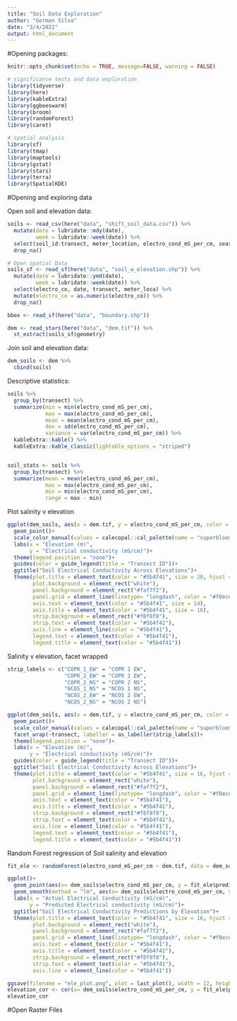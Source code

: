 ```yaml
---
title: "Soil Data Exploration"
author: "German Silva"
date: "3/4/2022"
output: html_document
---
```

#Opening packages:
```r
knitr::opts_chunk$set(echo = TRUE, message=FALSE, warning = FALSE)

# significance tests and data exploration
library(tidyverse)
library(here)
library(kableExtra)
library(ggbeeswarm)
library(broom)
library(randomForest)
library(caret)

# spatial analysis
library(sf)
library(tmap)
library(maptools)
library(gstat)
library(stars)
library(terra)
library(SpatialKDE)
```

#Opening and exploring data

Open soil and elevation data:
```r
soils <- read_csv(here("data", "shift_soil_data.csv")) %>% 
  mutate(date = lubridate::mdy(date),
         week = lubridate::week(date)) %>%
  select(soil_id:transect, meter_location, electro_cond_mS_per_cm, season, latitude, longitude)%>% 
  drop_na()

# Open spatial Data
soils_sf <- read_sf(here("data", "soil_w_elevation.shp")) %>% 
  mutate(date = lubridate::ymd(date),
         week = lubridate::week(date)) %>% 
  select(electro_co, date, transect, meter_loca) %>% 
  mutate(electro_co = as.numeric(electro_co)) %>% 
  drop_na()

bbox <- read_sf(here("data", "boundary.shp"))

dem <- read_stars(here("data", "dem.tif")) %>% 
  st_extract(soils_sf$geometry)

```

Join soil and elevation data:
```r
dem_soils <- dem %>% 
  cbind(soils)
```

Descriptive statistics:
```r
soils %>% 
  group_by(transect) %>% 
  summarize(min = min(electro_cond_mS_per_cm),
            max = max(electro_cond_mS_per_cm),
            mean = mean(electro_cond_mS_per_cm),
            dev = sd(electro_cond_mS_per_cm),
            variance = var(electro_cond_mS_per_cm)) %>% 
  kableExtra::kable() %>% 
  kableExtra::kable_classic(lightable_options = "striped")


soil_stats <- soils %>% 
  group_by(transect) %>% 
  summarize(mean = mean(electro_cond_mS_per_cm),
            max = max(electro_cond_mS_per_cm),
            min = min(electro_cond_mS_per_cm),
            range = max - min)
```

Plot salinity v elevation
```r
ggplot(dem_soils, aes(x = dem.tif, y = electro_cond_mS_per_cm, color = transect)) +
  geom_point()+
  scale_color_manual(values = calecopal::cal_palette(name = "superbloom3", n =6, type = "discrete"))+
  labs(x = "Elevation (m)",
       y = "Electrical conductivity (mS/cm)")+
  theme(legend.position = "none")+
  guides(color = guide_legend(title = "Transect ID"))+
  ggtitle("Soil Electrical Conductivity Across Elevations")+
  theme(plot.title = element_text(color = "#5b4f41", size = 20, hjust = 0.5),
        plot.background = element_rect("white"),
        panel.background = element_rect("#faf7f2"),
        panel.grid = element_line(linetype= "longdash", color = "#f0ece1"),
        axis.text = element_text(color = "#5b4f41", size = 14),
        axis.title = element_text(color = "#5b4f41", size = 16),
        strip.background = element_rect("#f8f8f8"),
        strip.text = element_text(color = "#5b4f41"),
        axis.line = element_line(color = "#5b4f41"),
        legend.text = element_text(color = "#5b4f41"),
        legend.title = element_text(color = "#5b4f41"))
```

Salinity v elevation, facet wrapped
```r
strip_labels <- c("COPR_1_EW" = "COPR 1 EW",
                  "COPR_2_EW" = "COPR 2 EW",
                  "COPR_2_NS" = "COPR 2 NS",
                  "NCOS_1_NS" = "NCOS 1 NS",
                  "NCOS_2_EW" = "NCOS 2 EW",
                  "NCOS_2_NS" = "NCOS 2 NS")

ggplot(dem_soils, aes(x = dem.tif, y = electro_cond_mS_per_cm, color = transect)) +
  geom_point()+
  scale_color_manual(values = calecopal::cal_palette(name = "superbloom3", n =6, type = "discrete"))+
  facet_wrap(~transect, labeller = as_labeller(strip_labels))+
  theme(legend.position = "none")+
  labs(x = "Elevation (m)",
       y = "Electrical conductivity (mS/cm)")+
  guides(color = guide_legend(title = "Transect ID"))+
  ggtitle("Soil Electrical Conductivity Across Elevations")+
  theme(plot.title = element_text(color = "#5b4f41", size = 16, hjust = 0.5),
        plot.background = element_rect("white"),
        panel.background = element_rect("#faf7f2"),
        panel.grid = element_line(linetype= "longdash", color = "#f0ece1"),
        axis.text = element_text(color = "#5b4f41"),
        axis.title = element_text(color = "#5b4f41"),
        strip.background = element_rect("#f8f8f8"),
        strip.text = element_text(color = "#5b4f41"),
        axis.line = element_line(color = "#5b4f41"),
        legend.text = element_text(color = "#5b4f41"),
        legend.title = element_text(color = "#5b4f41"))
```

Random Forest regression of Soil salinity and elevation
```r
fit_ele <- randomForest(electro_cond_mS_per_cm ~ dem.tif, data = dem_soils, importance = TRUE)

ggplot()+
  geom_point(aes(x= dem_soils$electro_cond_mS_per_cm, y = fit_ele$predicted), color = "#E69512")+
  geom_smooth(method = "lm", aes(x= dem_soils$electro_cond_mS_per_cm, y = fit_ele$predicted), color =  "#3A5D3D")+
  labs(x = "Actual Electrical Conductivity (mS/cm)",
       y = "Predicted Electrical conductivity (mS/cm)")+
  ggtitle("Soil Electrical Conductivity Predictions by Elevation")+
  theme(plot.title = element_text(color = "#5b4f41", size = 16, hjust = 0.5),
        plot.background = element_rect("white"),
        panel.background = element_rect("#faf7f2"),
        panel.grid = element_line(linetype= "longdash", color = "#f0ece1"),
        axis.text = element_text(color = "#5b4f41"),
        axis.title = element_text(color = "#5b4f41"),
        strip.background = element_rect("#f8f8f8"),
        strip.text = element_text(color = "#5b4f41"),
        axis.line = element_line(color = "#5b4f41"))

ggsave(filename = "ele_plot.png", plot = last_plot(), width = 12, height = 8, device = "png", dpi = 500)
elevation_cor <- cor(x= dem_soils$electro_cond_mS_per_cm, y = fit_ele$predicted)
elevation_cor
```

#Open Raster Files

```r

```



 

 
 